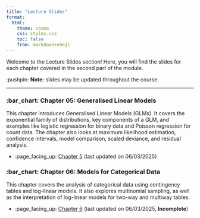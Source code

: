 ```yaml
---
title: "Lecture Slides"
format:
  html:
    theme: cosmo
    css: styles.css
    toc: false
    from: markdown+emoji
---
```


Welcome to the [Lecture Slides]{.attention} section! Here, you will find the slides for each chapter covered in the second part of the module.  

:pushpin: **Note:** slides may be updated throughout the course.

---

### :bar_chart: **Chapter 05: Generalised Linear Models**  
This chapter introduces Generalised Linear Models (GLMs). It covers the exponential family of distributions, key components of a GLM, and examples like logistic regression for binary data and Poisson regression for count data. The chapter also looks at maximum likelihood estimation, confidence intervals, model comparison, scaled deviance, and residual analysis.

- :page_facing_up: [Chapter 5](/slides/_output/chap_5.html) (last updated on 06/03/2025)


### :bar_chart: **Chapter 06: Models for Categorical Data**  
This chapter covers the analysis of categorical data using contingency tables and log-linear models. It also explores multinomial sampling, as well as the interpretation of log-linear models for two-way and multiway tables.

- :page_facing_up: [Chapter 6](/slides/_output/chap_6.html) (last updated on 06/03/2025, **[Incomplete]{.attention}**)
